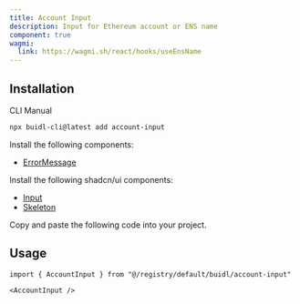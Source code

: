 ```yaml
---
title: Account Input
description: Input for Ethereum account or ENS name
component: true
wagmi:
  link: https://wagmi.sh/react/hooks/useEnsName
---
```


<ComponentPreview
  name="account-input-demo"
  className="[&_.preview>[data-orientation=vertical]]:sm:max-w-[70%]"
/>

## Installation

<Tabs defaultValue="cli">

<TabsList>
  <TabsTrigger value="cli">CLI</TabsTrigger>
  <TabsTrigger value="manual">Manual</TabsTrigger>
</TabsList>

<TabsContent value="cli">

```bash
npx buidl-cli@latest add account-input
```

</TabsContent>

<TabsContent value="manual">

<Steps>

<Step>Install the following components:</Step>

- [ErrorMessage](/docs/components/error-message)

<Step>Install the following shadcn/ui components:</Step>

- [Input](https://ui.shadcn.com/docs/components/input)
- [Skeleton](https://ui.shadcn.com/docs/components/skeleton)

<Step>Copy and paste the following code into your project.</Step>

<ComponentSource name="account-input" />

</Steps>

</TabsContent>

</Tabs>

## Usage

```tsx
import { AccountInput } from "@/registry/default/buidl/account-input"
```

```tsx
<AccountInput />
```
